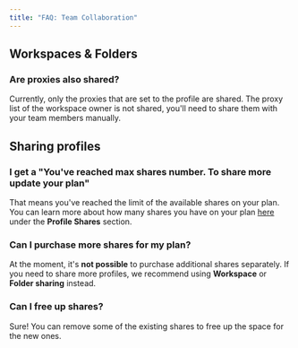 ```yaml
---
title: "FAQ: Team Collaboration"
---
```


## Workspaces & Folders

### Are proxies also shared?

Currently, only the proxies that are set to the profile are shared. The proxy list of the workspace owner is not shared, you'll need to share them with your team members manually.

## Sharing profiles

### I get a "You've reached max shares number. To share more update your plan"

That means you've reached the limit of the available shares on your plan. You can learn more about how many shares you have on your plan [here](https://gologin.com/pricing/) under the **Profile Shares** section.

### Can I purchase more shares for my plan?

At the moment, it's **not possible** to purchase additional shares separately. If you need to share more profiles, we recommend using **Workspace** or **Folder sharing** instead.

### Can I free up shares?

Sure\! You can remove some of the existing shares to free up the space for the new ones.